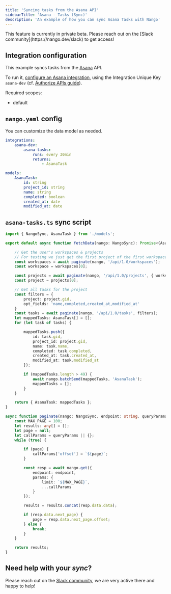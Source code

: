 ```yaml
---
title: 'Syncing tasks from the Asana API'
sidebarTitle: 'Asana - Tasks (Sync)'
description: 'An example of how you can sync Asana Tasks with Nango'
---
```


<Note>
This feature is currently in private beta. Please reach out on the [Slack community](https://nango.dev/slack) to get access!
</Note>

## Integration configuration

This example syncs tasks from the [Asana](/integrations/all/asana) API.

To run it, [configure an Asana integration](https://app.nango.dev/integration/create), using the Integration Unique Key `asana-dev` (cf. [Authorize APIs guide](/guides/oauth)).

Required scopes:
- default

## `nango.yaml` config

You can customize the data model as needed.

```yaml nango.yaml
integrations:
    asana-dev:
        asana-tasks:
            runs: every 30min
            returns:
                - AsanaTask

models:
    AsanaTask:
        id: string
        project_id: string
        name: string
        completed: boolean
        created_at: date
        modified_at: date
```

## `asana-tasks.ts` sync script

```ts
import { NangoSync, AsanaTask } from './models';

export default async function fetchData(nango: NangoSync): Promise<{AsanaTask: AsanaTask[]}> {

    // Get the user's workspaces & projects
    // For testing we just get the first project of the first workspace
    const workspaces = await paginate(nango, '/api/1.0/workspaces');
    const workspace = workspaces[0];

    const projects = await paginate(nango, '/api/1.0/projects', { workspace: workspace.gid });
    const project = projects[0];

    // Get all tasks for the project
    const filters = {
        project: project.gid,
        opt_fields: 'name,completed,created_at,modified_at'
    }
    const tasks = await paginate(nango, '/api/1.0/tasks', filters);
    let mappedTasks: AsanaTask[] = [];
    for (let task of tasks) {

        mappedTasks.push({
            id: task.gid,
            project_id: project.gid,
            name: task.name,
            completed: task.completed,
            created_at: task.created_at,
            modified_at: task.modified_at
        });

        if (mappedTasks.length > 49) {
            await nango.batchSend(mappedTasks, 'AsanaTask');
            mappedTasks = [];
        }
    }

    return { AsanaTask: mappedTasks };
}

async function paginate(nango: NangoSync, endpoint: string, queryParams?: Record<string, string|string[]>) {
    const MAX_PAGE = 100;
    let results: any[] = [];
    let page = null;
    let callParams = queryParams || {};
    while (true) {

        if (page) {
            callParams['offset'] = `${page}`;
        }

        const resp = await nango.get({
            endpoint: endpoint,
            params: {
                limit: `${MAX_PAGE}`,
                ...callParams
            }
        });

        results = results.concat(resp.data.data);

        if (resp.data.next_page) {
            page = resp.data.next_page.offset;
        } else {
            break;
        }
    }

    return results;
}
```

## Need help with your _sync_?

Please reach out on the [Slack community](https://nango.dev/slack), we are very active there and happy to help!

